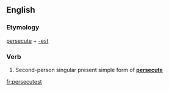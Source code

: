 ==English==

===Etymology===
[[persecute]] + [[-est]]

===Verb===
{{en-verb form}}

# {{context|archaic}} Second-person singular present simple form of '''[[persecute]]'''

[[fr:persecutest]]